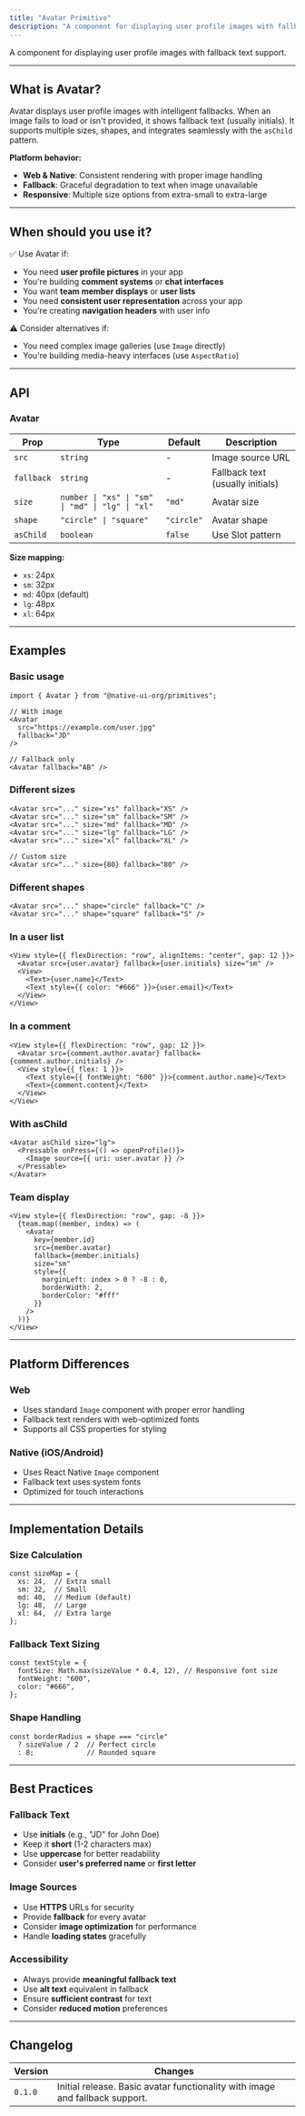 ```yaml
---
title: "Avatar Primitive"
description: "A component for displaying user profile images with fallback text support."
---
```


A component for displaying user profile images with fallback text support.

---

## What is Avatar?

Avatar displays user profile images with intelligent fallbacks. When an image fails to load or isn't provided, it shows fallback text (usually initials). It supports multiple sizes, shapes, and integrates seamlessly with the `asChild` pattern.

**Platform behavior:**
- **Web & Native**: Consistent rendering with proper image handling
- **Fallback**: Graceful degradation to text when image unavailable
- **Responsive**: Multiple size options from extra-small to extra-large

---

## When should you use it?

✅ Use Avatar if:
- You need **user profile pictures** in your app
- You're building **comment systems** or **chat interfaces**
- You want **team member displays** or **user lists**
- You need **consistent user representation** across your app
- You're creating **navigation headers** with user info

⚠️ Consider alternatives if:
- You need complex image galleries (use `Image` directly)
- You're building media-heavy interfaces (use `AspectRatio`)

---

## API

### Avatar

| Prop       | Type                              | Default | Description                                    |
|------------|-----------------------------------|---------|------------------------------------------------|
| `src`      | `string`                          | -       | Image source URL                               |
| `fallback` | `string`                          | -       | Fallback text (usually initials)               |
| `size`     | `number \| "xs" \| "sm" \| "md" \| "lg" \| "xl"` | `"md"` | Avatar size                                    |
| `shape`    | `"circle" \| "square"`           | `"circle"` | Avatar shape                               |
| `asChild`  | `boolean`                         | `false` | Use Slot pattern                              |

**Size mapping:**
- `xs`: 24px
- `sm`: 32px  
- `md`: 40px (default)
- `lg`: 48px
- `xl`: 64px

---

## Examples

### Basic usage

```tsx
import { Avatar } from "@native-ui-org/primitives";

// With image
<Avatar 
  src="https://example.com/user.jpg" 
  fallback="JD" 
/>

// Fallback only
<Avatar fallback="AB" />
```

### Different sizes

```tsx
<Avatar src="..." size="xs" fallback="XS" />
<Avatar src="..." size="sm" fallback="SM" />
<Avatar src="..." size="md" fallback="MD" />
<Avatar src="..." size="lg" fallback="LG" />
<Avatar src="..." size="xl" fallback="XL" />

// Custom size
<Avatar src="..." size={80} fallback="80" />
```

### Different shapes

```tsx
<Avatar src="..." shape="circle" fallback="C" />
<Avatar src="..." shape="square" fallback="S" />
```

### In a user list

```tsx
<View style={{ flexDirection: "row", alignItems: "center", gap: 12 }}>
  <Avatar src={user.avatar} fallback={user.initials} size="sm" />
  <View>
    <Text>{user.name}</Text>
    <Text style={{ color: "#666" }}>{user.email}</Text>
  </View>
</View>
```

### In a comment

```tsx
<View style={{ flexDirection: "row", gap: 12 }}>
  <Avatar src={comment.author.avatar} fallback={comment.author.initials} />
  <View style={{ flex: 1 }}>
    <Text style={{ fontWeight: "600" }}>{comment.author.name}</Text>
    <Text>{comment.content}</Text>
  </View>
</View>
```

### With asChild

```tsx
<Avatar asChild size="lg">
  <Pressable onPress={() => openProfile()}>
    <Image source={{ uri: user.avatar }} />
  </Pressable>
</Avatar>
```

### Team display

```tsx
<View style={{ flexDirection: "row", gap: -8 }}>
  {team.map((member, index) => (
    <Avatar 
      key={member.id}
      src={member.avatar} 
      fallback={member.initials}
      size="sm"
      style={{ 
        marginLeft: index > 0 ? -8 : 0,
        borderWidth: 2,
        borderColor: "#fff"
      }}
    />
  ))}
</View>
```

---

## Platform Differences

### Web
- Uses standard `Image` component with proper error handling
- Fallback text renders with web-optimized fonts
- Supports all CSS properties for styling

### Native (iOS/Android)
- Uses React Native `Image` component
- Fallback text uses system fonts
- Optimized for touch interactions

---

## Implementation Details

### Size Calculation
```tsx
const sizeMap = {
  xs: 24,  // Extra small
  sm: 32,  // Small
  md: 40,  // Medium (default)
  lg: 48,  // Large
  xl: 64,  // Extra large
};
```

### Fallback Text Sizing
```tsx
const textStyle = {
  fontSize: Math.max(sizeValue * 0.4, 12), // Responsive font size
  fontWeight: "600",
  color: "#666",
};
```

### Shape Handling
```tsx
const borderRadius = shape === "circle" 
  ? sizeValue / 2  // Perfect circle
  : 8;             // Rounded square
```

---

## Best Practices

### Fallback Text
- Use **initials** (e.g., "JD" for John Doe)
- Keep it **short** (1-2 characters max)
- Use **uppercase** for better readability
- Consider **user's preferred name** or **first letter**

### Image Sources
- Use **HTTPS** URLs for security
- Provide **fallback** for every avatar
- Consider **image optimization** for performance
- Handle **loading states** gracefully

### Accessibility
- Always provide **meaningful fallback text**
- Use **alt text** equivalent in fallback
- Ensure **sufficient contrast** for text
- Consider **reduced motion** preferences

---

## Changelog

| Version | Changes                                    |
|---------|--------------------------------------------|
| `0.1.0` | Initial release. Basic avatar functionality with image and fallback support. |

